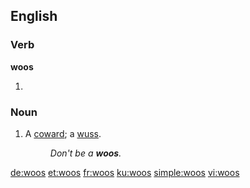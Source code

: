 ==English==

===Verb===
'''woos'''

# {{third-person singular of|woo}}

===Noun===
{{en-noun|?}}

# {{context|Australia|colloquial|lang=en}} A [[coward]]; a [[wuss]].
#: ''Don't be a '''woos'''.''

[[de:woos]]
[[et:woos]]
[[fr:woos]]
[[ku:woos]]
[[simple:woos]]
[[vi:woos]]